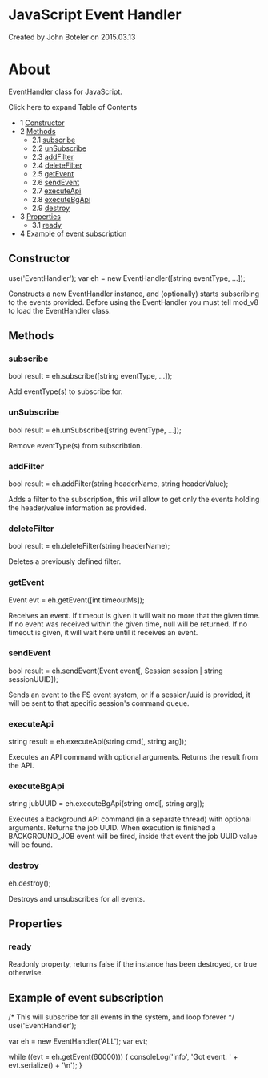 
# JavaScript Event Handler 

 Created by  John Boteler on 2015.03.13

# About

EventHandler class for JavaScript.

Click here to expand Table of Contents

* 1 [Constructor](#constructor)
* 2 [Methods](#-freeswitch--javascript-event-handler-)  
   * 2.1 [subscribe](#subscribe)  
   * 2.2 [unSubscribe](#unsubscribe)  
   * 2.3 [addFilter](#addfilter)  
   * 2.4 [deleteFilter](#deletefilter)  
   * 2.5 [getEvent](#sendevent)  
   * 2.6 [sendEvent](#sendevent)  
   * 2.7 [executeApi](#executeapi)  
   * 2.8 [executeBgApi](#executebgapi)  
   * 2.9 [destroy](#-freeswitch--javascript-event-handler-)
* 3 [Properties](#properties)  
   * 3.1 [ready](#-freeswitch--javascript-event-handler-)
* 4 [Example of event subscription](#example-of-event-subscription)

## Constructor

use('EventHandler');
var eh = new EventHandler([string eventType, ...]);

Constructs a new EventHandler instance, and (optionally) starts subscribing to the events provided. Before using the EventHandler you must tell mod\_v8 to load the EventHandler class.

## Methods

### subscribe

bool result = eh.subscribe([string eventType, ...]);

Add eventType(s) to subscribe for.

### unSubscribe

bool result = eh.unSubscribe([string eventType, ...]);

Remove eventType(s) from subscribtion.

### addFilter

bool result = eh.addFilter(string headerName, string headerValue);

Adds a filter to the subscription, this will allow to get only the events holding the header/value information as provided.

### deleteFilter

bool result = eh.deleteFilter(string headerName);

Deletes a previously defined filter.

### getEvent

Event evt = eh.getEvent([int timeoutMs]);

Receives an event. If timeout is given it will wait no more that the given time. If no event was received within the given time, null will be returned. If no timeout is given, it will wait here until it receives an event.

### sendEvent

bool result = eh.sendEvent(Event event[, Session session | string sessionUUID]);

Sends an event to the FS event system, or if a session/uuid is provided, it will be sent to that specific session's command queue.

### executeApi

string result = eh.executeApi(string cmd[, string arg]);

Executes an API command with optional arguments. Returns the result from the API.

### executeBgApi

string jubUUID = eh.executeBgApi(string cmd[, string arg]);

Executes a background API command (in a separate thread) with optional arguments. Returns the job UUID. When execution is finished a BACKGROUND\_JOB event will be fired, inside that event the job UUID value will be found.

### destroy

eh.destroy();

Destroys and unsubscribes for all events.

## Properties

### ready

Readonly property, returns false if the instance has been destroyed, or true otherwise.

## Example of event subscription

   /* This will subscribe for all events in the system, and loop forever */
   use('EventHandler');
   
   var eh = new EventHandler('ALL');
   var evt;
   
   while ((evt = eh.getEvent(60000))) {
       consoleLog('info', 'Got event: ' + evt.serialize() + '\n');
   }


